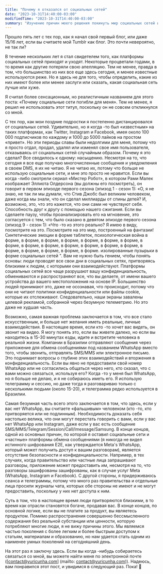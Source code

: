 ```yaml
---
title: "Почему я отказался от социальных сетей"
date: "2023-10-31T14:40:00-03:00"
modifiedTime: "2023-10-31T14:40:00-03:00"
summary: "Изучение причин моего решения покинуть мир социальных сетей и принять более частную и независимую цифровую жизнь."
---
```


Прошло пять лет с тех пор, как я начал свой первый блог, или даже 15/16 лет, если вы считаете мой Tumblr как блог. Это почти невероятно, не так ли?

В течение нескольких лет я стал свидетелем того, как платформы социальных сетей приходят и уходят. Некоторые процветали годами, в то время как другие потеряли свою апелляцию. Тем не менее, правда в том, что большинство из них все еще здесь сегодня, и менее известные используются реже. Но я здесь не для того, чтобы определить, какие из них имеют более или менее заслуги или сказать, какая социальная сеть лучше или хуже.

Я считал более сенсационным, но реалистичным названием для этого поста: «Почему социальные сети погибли для меня». Тем не менее, я решил не использовать этот титул, поскольку он не совсем откликнулся со мной.

С тех пор, как мои поздние подростки я постепенно дистанцировался от социальных сетей. Удивительно, но я когда -то был «известным» на таких платформах, как Twitter, Instagram и Facebook, имея около 100 000 подписчиков по каждому и 1000 до 5000 лайков на простом «привет». Но эти периоды славы были недолгими для меня, потому что я просто отдал, продал, удалял или изменял свое имя пользователя, отказываясь от социальных сетей случайным образом. Почему я это сделал? Все сводилось к одному: насыщению.
Несмотря на то, что сегодня я все еще получаю многочисленные сообщения и уведомления в своем DMS, я их не читаю. Я не читаю их, потому что больше не использую социальные сети, и мне это просто не нравится. Если вы когда -либо смотрели сериал «Мистер Робот», в котором Рами Малек изображает Эллиота Олдерсона (вы должны его посмотреть), он говорит в первом эпизоде ​​первого сезона (эпизод 1 - сезон 1): «О, я не знаю, не так ли мы думали, что Стив Джобс был великим человеком, даже когда мы знали, что он сделал миллиарды от спины детей? И, возможно, это, что это кажется, что они сами не чувствуют себя. Способность друг к другу с помощью нашего сжигания. Если вы сделаете паузу, чтобы проанализировать его на мгновение, это согласуется с тем, что было сказано в девятом эпизоде ​​первого сезона (эпизод 9 - сезон 1): «Что -то из этого реально? Я имею в виду, посмотрите на это. Посмотрите на это мир, построенный на фантазии! Синтетические эмоции в форме таблеток, психологическая война в форме, в форме, в форме, в форме, в форме, в форме, в форме, в форме, в форме, в форме, в форме, в форме, в форме, в форме, в форме, в форме, в форме, в форме, в форме. изолированные пузырьки в форме социальных сетей ". Вам не нужно быть гением, чтобы понять основы: люди проводят все свои дни в социальных сетях, притворяясь близкими к людям, с которыми они взаимодействуют.
Платформы социальных сетей все чаще разрушают вашу конфиденциальность, обмениваются и распространяют все, что вы делаете, от имени вашего устройства до вашего местоположения на основе IP. Большинство людей принимают это, даже не осознавая, что происходит, потому что они не читают политики конфиденциальности или файлы cookie, которые их отслеживают. Следовательно, наши экраны завалены целевой рекламой, собранной через безумную телеметрию. Но это даже не худшая часть.

Возможно, самая важная проблема заключается в том, что все стало искусственным, и больше нет желания иметь реальные, личные взаимодействия. В настоящее время, если кто -то хочет вас видеть, он звонит на видео. Я могу понять это, если вы живете далеко, но если вы находитесь в 15-30 минутах езды, идите и встретите человека в реальной жизни. Компании в Бразилии отправляют сообщения через приложение для обмена сообщениями под названием WhatsApp вместо того, чтобы звонить, отправлять SMS/MMS или электронное письмо. Это поднимает вопросы о глубине этих взаимодействий и вторжения в конфиденциальность. Если вы явно не предоставили свой номер WhatsApp или не согласились общаться через него, кто сказал, что с вами можно связаться, используя его? Когда -то у меня был WhatsApp, но я больше не делаю, и я не собираюсь иметь его. Я использую телеграмму и сессию, но даже тогда я разговариваю только с несколькими людьми (около 15-20), и телеграмма редко используется в Бразилии.

Самая безумная часть всего этого заключается в том, что здесь, если у вас нет WhatsApp, вы считаете «фальшивым» человеком (кто -то, кто притворяется или не подлинным). Необходимость доказать себя настолько велика, что они могут перестать говорить с вами, если у вас нет WhatsApp или Instagram, даже если у вас есть сообщение SMS/MMS/Telegram/Session/Call/Imessage/Samsung.
В конце концов, одной из основных причин, по которой я оставил социальные сети и «частные» платформы обмена сообщениями (я никогда не видел истинного шифрования E2E, как утверждается Meta's WhatsApp, который может получить доступ к вашим разговорам), является отсутствие безопасности и конфиденциальности. Например, в тех случаях, когда правительство или частные лица запрашивают разговоры, приложение может предоставить им, несмотря на то, что разговоры зашифрованы зашифрованы, как в случае услуг Meta (WhatsApp, Instagram и Facebook). С другой стороны, я придерживаюсь сеанса и телеграммы, потому что много раз правительства и отдельные лица просили журналы чата, которых обе стороны не имеют и не могут предоставить, поскольку у них нет доступа к ним.

Суть в том, что в настоящее время люди притворяются близкими, в то время как отрасли становятся богаче, продавая вас. В конце концов, по основной логике, если вы не платите за продукт, вы являетесь продуктом. Помимо распространения совершенно бессмысленного содержания без реальной субстанции или ценности, которую потребляют многие люди, я не вижу причины этого. Мы являемся частью поколения с более легким и более быстрым доступом к статьям, материалам и образованию, но нам удается стать одним из наименее умных поколений на сегодняшний день.

На этот раз я заключу здесь. Если вы когда -нибудь собираетесь связаться со мной, вы можете найти меня по электронной почте ([contact@yuricunha.com] (mailto: contact@yuricunha.com)). Надеюсь, вам понравился этот пост, и увидимся в следующий раз. Пока! 👋